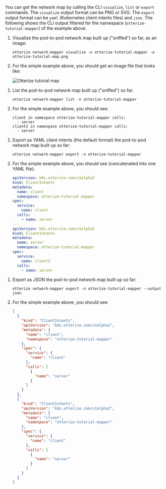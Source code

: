 You can get the network map by calling the CLI `visualize`, `list` or `export` commands.
The `visualize` output format can be PNG or SVG. The `export` output format can be `yaml` (Kubernetes client intents files) and `json`.
The following shows the CLI output filtered for the namespace (`otterize-tutorial-mapper`)
of the example above.

<Tabs>
  <TabItem value="image" label="Image" default>

1. Visualize the pod-to-pod network map built up ("sniffed") so far, as an image:

   ```shell
   otterize network-mapper visualize -n otterize-tutorial-mapper -o otterize-tutorial-map.png
   ```
2. For the simple example above, you should get an image file that looks like:

   ![Otterize tutorial map](/img/quick-tutorials/network-mapper/otterize-tutorial-map.png)

</TabItem>
  <TabItem value="list" label="List">

1. List the pod-to-pod network map built up ("sniffed") so far:

   ```shell
   otterize network-mapper list -n otterize-tutorial-mapper
   ```
2. For the simple example above, you should see:
   ```shell
   client in namespace otterize-tutorial-mapper calls:
     - server
   client2 in namespace otterize-tutorial-mapper calls:
     - server
   ```

</TabItem>
  <TabItem value="intents" label="Export as intents">

1. Export as YAML client intents (the default format) the pod-to-pod network map built up so far:

   ```shell
   otterize network-mapper export -n otterize-tutorial-mapper
   ```
2. For the simple example above, you should see (concatenated into one YAML file):
   ```yaml
   apiVersion: k8s.otterize.com/v1alpha2
   kind: ClientIntents
   metadata:
     name: client
     namespace: otterize-tutorial-mapper
   spec:
     service:
       name: client
     calls:
       - name: server
   ---
   apiVersion: k8s.otterize.com/v1alpha2
   kind: ClientIntents
   metadata:
     name: server
     namespace: otterize-tutorial-mapper
   spec:
     service:
       name: client2
     calls:
       - name: server
   ```

</TabItem>
  <TabItem value="json" label="Export as JSON">

1. Export as JSON the pod-to-pod network map built up so far:
   ```shell
   otterize network-mapper export -n otterize-tutorial-mapper --output json
   ```
2. For the simple example above, you should see:

   ```json
   [
     {
       "kind": "ClientIntents",
       "apiVersion": "k8s.otterize.com/v1alpha2",
       "metadata": {
         "name": "client",
         "namespace": "otterize-tutorial-mapper"
       },
       "spec": {
         "service": {
           "name": "client"
         },
         "calls": [
           {
             "name": "server"
           }
         ]
       }
     },
     {
       "kind": "ClientIntents",
       "apiVersion": "k8s.otterize.com/v1alpha2",
       "metadata": {
         "name": "client",
         "namespace": "otterize-tutorial-mapper"
       },
       "spec": {
         "service": {
           "name": "client"
         },
         "calls": [
           {
             "name": "server"
           }
         ]
       }
     }
   ]
   ```

</TabItem>
</Tabs>
